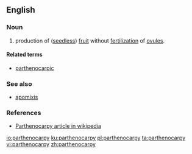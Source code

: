 ==English==

===Noun===
{{en-noun|-}} 
# {{context|botany|lang=en}} production of ([[seedless]]) [[fruit]] without [[fertilization]] of [[ovule]]s.

====Related terms====
* [[parthenocarpic]]

===See also===
*[[apomixis]]

===References===
*[http://en.wikipedia.org/wiki/Parthenocarpy Parthenocarpy article in wikipedia]

{{wikipedia}}

[[io:parthenocarpy]]
[[ku:parthenocarpy]]
[[pl:parthenocarpy]]
[[ta:parthenocarpy]]
[[vi:parthenocarpy]]
[[zh:parthenocarpy]]